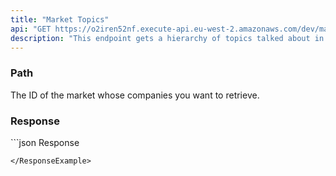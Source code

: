 ```yaml
---
title: "Market Topics"
api: "GET https://o2iren52nf.execute-api.eu-west-2.amazonaws.com/dev/markets/{market_id}/topics"
description: "This endpoint gets a hierarchy of topics talked about in a given market."
---
```


### Path

<ParamField path="market_id" type="string" initialValue="1">
  The ID of the market whose companies you want to retrieve.
</ParamField>

### Response

<ResponseExample>
  ```json Response

  ```
</ResponseExample>

